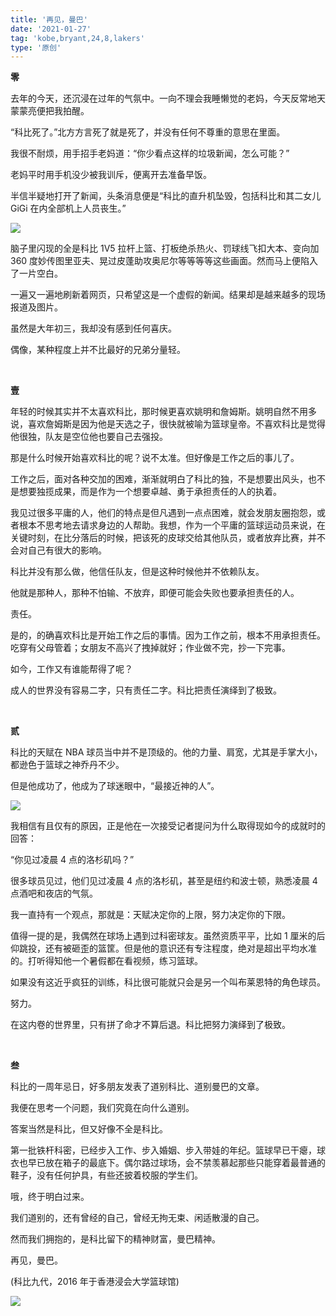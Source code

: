 ```yaml
---
title: '再见，曼巴'
date: '2021-01-27'
tag: 'kobe,bryant,24,8,lakers'
type: '原创'
---
```


**零**

去年的今天，还沉浸在过年的气氛中。一向不理会我睡懒觉的老妈，今天反常地天蒙蒙亮便把我拍醒。

“科比死了。”北方方言死了就是死了，并没有任何不尊重的意思在里面。

我很不耐烦，用手招手老妈道：“你少看点这样的垃圾新闻，怎么可能？”

老妈平时用手机没少被我训斥，便离开去准备早饭。

半信半疑地打开了新闻，头条消息便是“科比的直升机坠毁，包括科比和其二女儿 GiGi 在内全部机上人员丧生。”

![](./1.jpg)

脑子里闪现的全是科比 1V5 拉杆上篮、打板绝杀热火、罚球线飞扣大本、变向加 360 度妙传图里亚夫、晃过皮蓬助攻奥尼尔等等等等这些画面。然而马上便陷入了一片空白。

一遍又一遍地刷新着网页，只希望这是一个虚假的新闻。结果却是越来越多的现场报道及图片。

虽然是大年初三，我却没有感到任何喜庆。

偶像，某种程度上并不比最好的兄弟分量轻。

<br />

**壹**

年轻的时候其实并不太喜欢科比，那时候更喜欢姚明和詹姆斯。姚明自然不用多说，喜欢詹姆斯是因为他是天选之子，很快就被喻为篮球皇帝。不喜欢科比是觉得他很独，队友是空位他也要自己去强投。

那是什么时候开始喜欢科比的呢？说不太准。但好像是工作之后的事儿了。

工作之后，面对各种交加的困难，渐渐就明白了科比的独，不是想要出风头，也不是想要独揽成果，而是作为一个想要卓越、勇于承担责任的人的执着。

我见过很多平庸的人，他们的特点是但凡遇到一点点困难，就会发朋友圈抱怨，或者根本不思考地去请求身边的人帮助。我想，作为一个平庸的篮球运动员来说，在关键时刻，在比分落后的时候，把该死的皮球交给其他队员，或者放弃比赛，并不会对自己有很大的影响。

科比并没有那么做，他信任队友，但是这种时候他并不依赖队友。

他就是那种人，那种不怕输、不放弃，即便可能会失败也要承担责任的人。

责任。

是的，的确喜欢科比是开始工作之后的事情。因为工作之前，根本不用承担责任。吃穿有父母管着；女朋友不高兴了拽掉就好；作业做不完，抄一下完事。

如今，工作又有谁能帮得了呢？

成人的世界没有容易二字，只有责任二字。科比把责任演绎到了极致。

<br />

**贰**

科比的天赋在 NBA 球员当中并不是顶级的。他的力量、肩宽，尤其是手掌大小，都逊色于篮球之神乔丹不少。

但是他成功了，他成为了球迷眼中，“最接近神的人”。

![](./2.jpg)

我相信有且仅有的原因，正是他在一次接受记者提问为什么取得现如今的成就时的回答：

“你见过凌晨 4 点的洛杉矶吗？”

很多球员见过，他们见过凌晨 4 点的洛杉矶，甚至是纽约和波士顿，熟悉凌晨 4 点酒吧和夜店的气氛。

我一直持有一个观点，那就是：天赋决定你的上限，努力决定你的下限。

值得一提的是，我偶然在球场上遇到过科密球友。虽然资质平平，比如 1 厘米的后仰跳投，还有被砸歪的篮筐。但是他的意识还有专注程度，绝对是超出平均水准的。打听得知他一个暑假都在看视频，练习篮球。

如果没有这近乎疯狂的训练，科比很可能就只会是另一个叫布莱恩特的角色球员。

努力。

在这内卷的世界里，只有拼了命才不算后退。科比把努力演绎到了极致。

<br />

**叁**

科比的一周年忌日，好多朋友发表了道别科比、道别曼巴的文章。

我便在思考一个问题，我们究竟在向什么道别。

答案当然是科比，但又好像不全是科比。

第一批铁杆科密，已经步入工作、步入婚姻、步入带娃的年纪。篮球早已干瘪，球衣也早已放在箱子的最底下。偶尔路过球场，会不禁羡慕起那些只能穿着最普通的鞋子，没有任何护具，有些还披着校服的学生们。

哦，终于明白过来。

我们道别的，还有曾经的自己，曾经无拘无束、闲适散漫的自己。

然而我们拥抱的，是科比留下的精神财富，曼巴精神。

再见，曼巴。

(科比九代，2016 年于香港浸会大学篮球馆)

![](./3.jpg)
